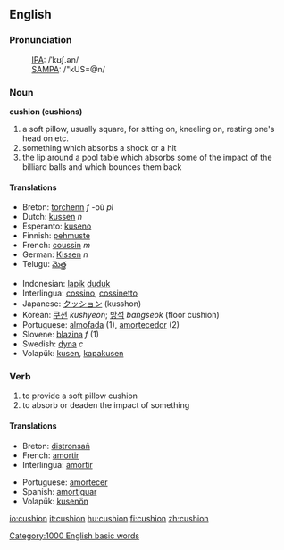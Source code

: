 ==English==
===Pronunciation===
:[[International Phonetic Alphabet|IPA]]: /ˈkʊʃ.ən/
:[[SAMPA]]: /"kUS=@n/

===Noun===
'''cushion (cushions)'''
# a soft pillow, usually square, for sitting on, kneeling on, resting one's head on etc.
# something which absorbs a shock or a hit
# the lip around a pool table which absorbs some of the impact of the billiard balls and which bounces them back 

====Translations ====
{{top}}
*Breton: [[torchenn]] ''f'' -où ''pl''
*Dutch: [[kussen]] ''n''
*Esperanto: [[kuseno]]
*Finnish: [[pehmuste]]
*French: [[coussin]] ''m''
*German: [[Kissen]] ''n''
*Telugu: [[మెత్త]]
{{mid}}
*Indonesian: [[lapik]] [[duduk]]
*Interlingua: [[cossino]], [[cossinetto]]
*Japanese: [[クッション]] (kusshon)
*Korean: [[쿠션]] ''kushyeon''; [[방석]] ''bangseok'' (floor cushion)  
*Portuguese: [[almofada]] {{f}} (1), [[amortecedor]] {{m}} (2)
*Slovene: [[blazina]] ''f'' (1)
*Swedish: [[dyna]] ''c''
*Volapük: [[kusen]], [[kapakusen]]
{{bottom}}

===Verb===
{{conj|cushion|cushions|cushioned|cushioned|cushioning}}
# to provide a soft pillow cushion
# to absorb or deaden the impact of something

==== Translations ====
{{top}}
*Breton: [[distronsañ]]
*French: [[amortir]]
*Interlingua: [[amortir]]
{{mid}}
*Portuguese: [[amortecer]] {{v.i.}}
*Spanish: [[amortiguar]]
*Volapük: [[kusenön]]
{{bottom}}

[[Category:1000 English basic words]]

[[io:cushion]]
[[it:cushion]]
[[hu:cushion]]
[[fi:cushion]]
[[zh:cushion]]